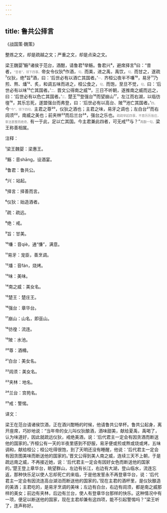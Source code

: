 ```yaml
---
---
---
```

title: 鲁共公择言
---




《战国策·魏策》





整炼之文，却是疏越之文；严重之文，却是点染之文。





梁王魏婴¹觞²诸侯于范台，酒酣，请鲁君³举觞。鲁君兴⁴，避席择言⁵曰：“昔者，<font color=gray size=0.8rem>“昔者”，领下四事。</font>帝女令仪狄⁶作酒，<font color=gray size=0.8rem>句。</font>而美，进之禹，禹饮，<font color=gray size=0.8rem>句。</font>而甘之，遂疏⁷仪狄，绝⁸旨⁹酒，曰：‘后世必有以酒亡其国者。’<font color=gray size=0.8rem>一。</font>齐桓公夜半不嗛¹⁰，易牙¹¹乃煎、熬、燔¹²、炙，和调五味而进之，桓公食之，<font color=gray size=0.8rem>句。</font>而饱，至旦不觉，<font color=gray size=0.8rem>句。</font>曰：‘后世必有以味¹³亡其国者。’<font color=gray size=0.8rem>二。</font>晋文公得南之威¹⁴，三日不听朝，遂推南之威而远之，曰：‘后世必有以色亡其国者。’<font color=gray size=0.8rem>三。</font>楚王¹⁵登强台¹⁶而望崩山¹⁷，左江而右湖，以临彷徨¹⁸，其乐忘死，遂盟强台而弗登，曰：‘后世必有以高台、陂¹⁹池亡其国者。’<font color=gray size=0.8rem>四。</font>今<font color=gray size=0.8rem>“今”，领下四句。</font>主君之尊²⁰，仪狄之酒也；主君之味，易牙之调也；左白台²¹而右闾须²²，南威之美也；前夹林²³而后兰台²⁴，强台之乐也。<font color=gray size=0.8rem>疏疏举起四事，不意历历皆应，章法甚整而绝奇。</font>有一于此，足以亡其国。今主君兼此四者，可无戒²⁵与？”<font color=gray size=0.8rem>再翻一句。</font>梁王称善相属。

注释：

¹梁王魏婴：梁惠王。

²觞：音shāng，设酒宴。

³鲁君：鲁共公。

⁴兴：站起。

⁵择言：择善而言。

⁶仪狄：始造酒者。

⁷疏：疏远。

⁸绝：戒。

⁹旨：甘美。

¹⁰嗛：音qiè，通“慊”，满意。

¹¹易牙：宠臣，善烹调。

¹²燔：音fán，烧烤。

¹³味：美味。

¹⁴南之威：美女名。

¹⁵楚王：楚庄王。

¹⁶强台：章华台。

¹⁷崩山：山名，即巫山。

¹⁸彷徨：流连。

¹⁹陂：水池。

²⁰尊：酒樽。

²¹白台：美女名。

²²闾须：美女名。

²³夹林：地名。

²⁴兰台：宫苑名。

²⁵戒：警惕。

译文：

梁王在范台请诸侯饮酒，正在酒兴酣畅的时候，他请鲁共公举杯。鲁共公起身，离开座席，巧妙地说：“当年帝的女儿叫仪狄酿酒，酒味甜美，献给夏禹，禹喝了，认为味道好，因此就疏远仪狄，戒绝美酒，说：‘后代君主一定会有因贪酒而断送他的国家的。’齐桓公有一天的半夜里感到不舒服，易牙便或煎或熬或烧或烤，五味调和，献给桓公；桓公吃得很饱，到了天明还没有睡醒，他说：‘后代君主一定会有因贪图美味而断送他的国家的。’晋文公得到美人南之威，连续三天不上朝，于是疏远南之威，不再接近她，说：‘后代君主一定会有因好女色而断送他的国家的。’楚王登上章华台，眺望群山，左边有长江，右边有大湖，登山临水，流连忘返，那种快乐足以使人忘却死亡的来临，于是他发誓永不再登章华台，说：‘后代君主一定会有因流连高台湖泊而断送他的国家的。’现在主君的酒杯里，是仪狄酿造的美酒；主君吃的，是易牙烹调的美味；左边有白台，右边有闾须，都是南之威那样的美女；前边有夹林，后边有兰台，使人有登章华台那样的快乐。这种情况中有一项，便足以断送他的国家，现在主君却兼有这四项，能不引起警惕吗？”梁王听了，连声称好。